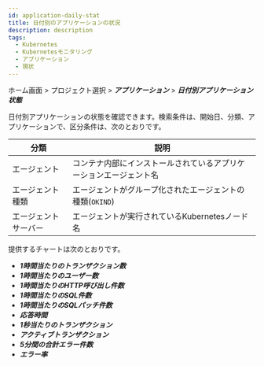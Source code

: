 ```yaml
---
id: application-daily-stat
title: 日付別のアプリケーションの状況
description: description
tags:
  - Kubernetes
  - Kubernetesモニタリング
  - アプリケーション
  - 現状
---
```


ホーム画面 > プロジェクト選択 > **_アプリケーション_** > **_日付別アプリケーション状態_**

<ImgLang img='whatap_kubernetes_application_daily_app_stat_1.png' desc='日付別のアプリケーション' />

日付別アプリケーションの状態を確認できます。検索条件は、開始日、分類、アプリケーションで、区分条件は、次のとおりです。

| 分類          | 説明                                              |
| ----------- | ----------------------------------------------- |
| エージェント      | コンテナ内部にインストールされているアプリケーションエージェント名               |
| エージェント種類    | エージェントがグループ化されたエージェントの種類(`OKIND`)               |
| エージェントサーバー  | エージェントが実行されているKubernetesノード名                    |

提供するチャートは次のとおりです。

-   **_1時間当たりのトランザクション数_**
-   **_1時間当たりのユーザー数_**
-   **_1時間当たりのHTTP呼び出し件数_**
-   **_1時間当たりのSQL件数_**
-   **_1時間当たりのSQLパッチ件数_**
-   **_応答時間_**
-   **_1秒当たりのトランザクション_**
-   **_アクティブトランザクション_**
-   **_5分間の合計エラー件数_**
-   **_エラー率_**
